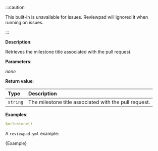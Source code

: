 
:::caution

This built-in is unavailable for issues. Reviewpad will ignored it when running on issues.

:::

**Description**:

Retrieves the milestone title associated with the pull request.

**Parameters**:

_none_

**Return value**:

| Type     | Description                                           |
| :------- | :---------------------------------------------------- |
| `string` | The milestone title associated with the pull request. |

**Examples**:

```yml
$milestone()
```

A `reviewpad.yml` example:

<CodeBlock language="yml" title="reviewpad.yml">{Example}</CodeBlock>
